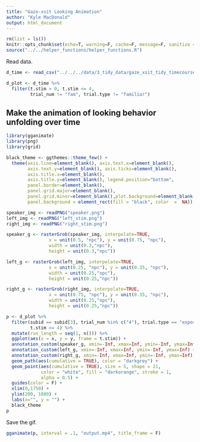 ```yaml
---
title: "Gaze-xsit Looking Animation"
author: "Kyle MacDonald"
output: html_document
---
```


```r
rm(list = ls())
knitr::opts_chunk$set(echo=T, warning=F, cache=F, message=F, sanitize = T)
source("../../helper_functions/helper_functions.R")
```

Read data.

```r
d_time <- read_csv("../../../data/3_tidy_data/gaze_xsit_tidy_timecourse.csv")
```


```r
d_plot <- d_time %>%
  filter(t.stim > 0, t.stim <= 4,
         trial_num != "fam", trial.type != "familiar")
```

## Make the animation of looking behavior unfolding over time

```r
library(gganimate)
library(png)
library(grid)
```

```r
black_theme <- ggthemes::theme_few() + 
  theme(axis.line=element_blank(), axis.text.x=element_blank(),
        axis.text.y=element_blank(), axis.ticks=element_blank(),
        axis.title.x=element_blank(),
        axis.title.y=element_blank(), legend.position="bottom",
        panel.border=element_blank(),
        panel.grid.major=element_blank(),
        panel.grid.minor=element_blank(),plot.background=element_blank(),
        panel.background = element_rect(fill = "black", color  =  NA))
```


```r
speaker_img <- readPNG("speaker.png")
left_img <- readPNG("left_stim.png")
right_img <- readPNG("right_stim.png")
```

```r
speaker_g <- rasterGrob(speaker_img, interpolate=TRUE, 
                x = unit(0.5, "npc"), y = unit(0.75, "npc"),
                width = unit(0.3,"npc"), 
                height = unit(0.3,"npc"))

left_g <- rasterGrob(left_img, interpolate=TRUE, 
                x = unit(0.25, "npc"), y = unit(0.35, "npc"),
                width = unit(0.25,"npc"), 
                height = unit(0.25,"npc"))

right_g <- rasterGrob(right_img, interpolate=TRUE, 
                x = unit(0.75, "npc"), y = unit(0.35, "npc"),
                width = unit(0.25,"npc"), 
                height = unit(0.25,"npc"))
```

```r
p <- d_plot %>% 
  filter(subid == subid[3], trial_num %in% c("4"), trial.type == "exposure",
         t.stim <= 4) %>% 
  mutate(run_length = seq(1, n())) %>% 
  ggplot(aes(x = x, y = y, frame = t.stim)) +
  annotation_custom(speaker_g, xmin=-Inf, xmax=Inf, ymin=-Inf, ymax=Inf) +
  annotation_custom(left_g, xmin=-Inf, xmax=Inf, ymin=-Inf, ymax=Inf) +
  annotation_custom(right_g, xmin=-Inf, xmax=Inf, ymin=-Inf, ymax=Inf) +
  geom_path(aes(cumulative = TRUE), color = "darkgrey") +
  geom_point(aes(cumulative = TRUE), size = 5, shape = 21, 
             color = "white", fill = "darkorange", stroke = 1,
             alpha = 0.5) +
  guides(color = F) + 
  xlim(0,1750) +
  ylim(200, 1080) +
  labs(x="", y = "") +
  black_theme
p
```

Save the gif. 

```r
gganimate(p, interval = .1, "output.mp4", title_frame = F)
```

